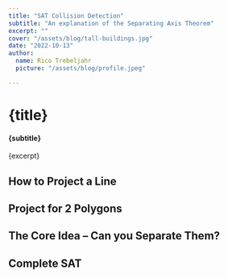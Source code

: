 ```yaml
---
title: "SAT Collision Detection"
subtitle: "An explanation of the Separating Axis Theorem"
excerpt: ""
cover: "/assets/blog/tall-buildings.jpg"
date: "2022-10-13"
author:
  name: Rico Trebeljahr
  picture: "/assets/blog/profile.jpeg"

---
```


# {title}

#### {subtitle}

{excerpt}

<MatrixDemo />

## How to Project a Line

<ProjectionDemo />

## Project for 2 Polygons 

<ExampleWith2Polygons />

## The Core Idea – Can you Separate Them? 

<AxisByAxis />

## Complete SAT

<SAT/>
